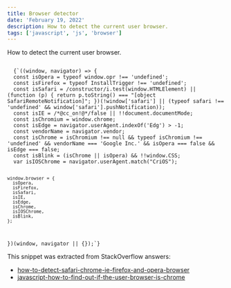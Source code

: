 ```yaml
---
title: Browser detector
date: 'February 19, 2022'
description: How to detect the current user browser.
tags: ['javascript', 'js', 'browser']
---
```


How to detect the current user browser.

<Code>
  {`((window, navigator) => {
  const isOpera = typeof window.opr !== 'undefined';
  const isFirefox = typeof InstallTrigger !== 'undefined';
  const isSafari = /constructor/i.test(window.HTMLElement) || (function (p) { return p.toString() === "[object SafariRemoteNotification]"; })(!window['safari'] || (typeof safari !== 'undefined' && window['safari'].pushNotification));
  const isIE = /*@cc_on!@*/false || !!document.documentMode;
  const isChromium = window.chrome;
  const isEdge = navigator.userAgent.indexOf('Edg') > -1;
  const vendorName = navigator.vendor;
  const isChrome = isChromium !== null && typeof isChromium !== 'undefined' && vendorName === 'Google Inc.' && isOpera === false && isEdge === false;
  const isBlink = (isChrome || isOpera) && !!window.CSS;
  var isIOSChrome = navigator.userAgent.match("CriOS");

    window.browser = {
      isOpera,
      isFirefox,
      isSafari,
      isIE,
      isEdge,
      isChrome,
      isIOSChrome,
      isBlink,
    };
})(window, navigator || {});`}
</Code>

This snippet was extracted from StackOverflow answers:
- [how-to-detect-safari-chrome-ie-firefox-and-opera-browser](https://stackoverflow.com/questions/9847580/how-to-detect-safari-chrome-ie-firefox-and-opera-browser#9851769)
- [javascript-how-to-find-out-if-the-user-browser-is-chrome](https://stackoverflow.com/questions/4565112/javascript-how-to-find-out-if-the-user-browser-is-chrome/13348618#13348618)
